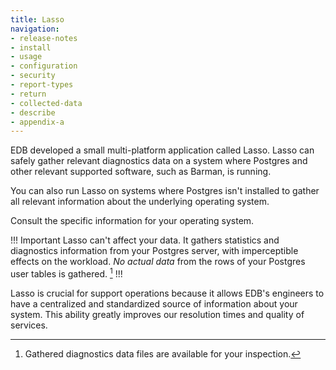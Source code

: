 ```yaml
---
title: Lasso
navigation:
- release-notes
- install
- usage
- configuration
- security
- report-types
- return
- collected-data
- describe
- appendix-a
---
```


EDB developed a small multi-platform application called Lasso. Lasso 
can safely gather relevant diagnostics data on a system where Postgres
and other relevant supported software, such as Barman, is running.

You can also run Lasso on systems where Postgres isn't
installed to gather all relevant information about the
underlying operating system.

Consult the specific information for your operating system.

!!! Important
Lasso can't affect your data. It gathers
statistics and diagnostics information from your Postgres server,
with imperceptible effects on the workload. *No actual data* from
the rows of your Postgres user tables is gathered. [^1]
!!!

[^1]: Gathered diagnostics data files are available for your inspection.

Lasso is crucial for support operations because it allows EDB's
engineers to have a centralized and standardized source of information
about your system. This ability greatly improves our resolution times and quality of
services.
